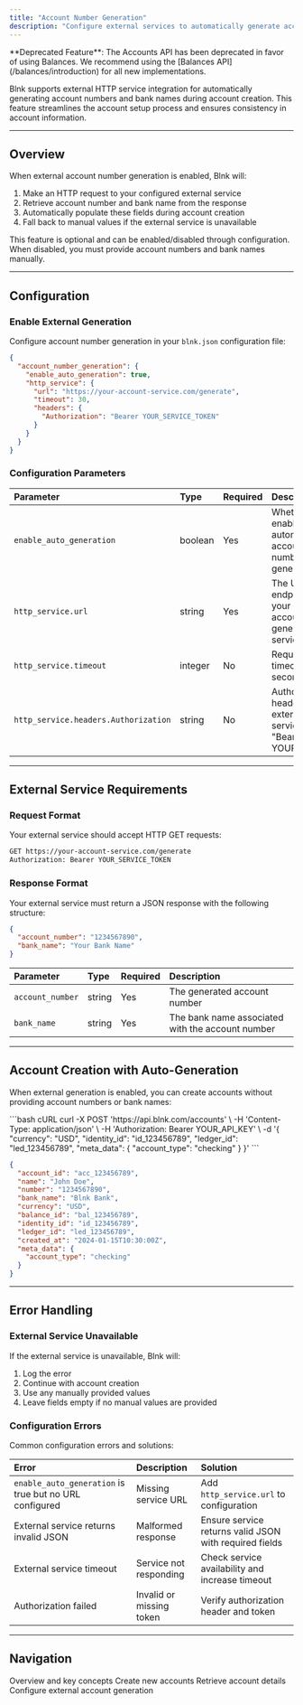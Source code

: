 ```yaml
---
title: "Account Number Generation"
description: "Configure external services to automatically generate account numbers and bank names in Blnk"
---
```



<Warning>
**Deprecated Feature**: The Accounts API has been deprecated in favor of using Balances. We recommend using the [Balances API](/balances/introduction) for all new implementations.
</Warning>

Blnk supports external HTTP service integration for automatically generating account numbers and bank names during account creation. This feature streamlines the account setup process and ensures consistency in account information.

---

## Overview

When external account number generation is enabled, Blnk will:

1. Make an HTTP request to your configured external service
2. Retrieve account number and bank name from the response
3. Automatically populate these fields during account creation
4. Fall back to manual values if the external service is unavailable

<Info>
This feature is optional and can be enabled/disabled through configuration. When disabled, you must provide account numbers and bank names manually.
</Info>

---

## Configuration

### Enable External Generation

Configure account number generation in your `blnk.json` configuration file:

```json
{
  "account_number_generation": {
    "enable_auto_generation": true,
    "http_service": {
      "url": "https://your-account-service.com/generate",
      "timeout": 30,
      "headers": {
        "Authorization": "Bearer YOUR_SERVICE_TOKEN"
      }
    }
  }
}
```

### Configuration Parameters

| Parameter | Type | Required | Description | Environment Variable |
|:----------|:-----|:---------|:------------|:---------------------|
| `enable_auto_generation` | boolean | Yes | Whether to enable automatic account number generation | `BLNK_ACCOUNT_NUMBER_GENERATION_ENABLE_AUTO_GENERATION` |
| `http_service.url` | string | Yes | The URL endpoint of your external account generation service | `BLNK_ACCOUNT_NUMBER_GENERATION_HTTP_SERVICE_URL` |
| `http_service.timeout` | integer | No | Request timeout in seconds | `BLNK_ACCOUNT_NUMBER_GENERATION_HTTP_SERVICE_TIMEOUT` |
| `http_service.headers.Authorization` | string | No | Authorization header for the external service (e.g., "Bearer YOUR_TOKEN") | `BLNK_ACCOUNT_NUMBER_GENERATION_HTTP_SERVICE_HEADERS_AUTHORIZATION` |

---

## External Service Requirements

### Request Format

Your external service should accept HTTP GET requests:

```bash
GET https://your-account-service.com/generate
Authorization: Bearer YOUR_SERVICE_TOKEN
```

### Response Format

Your external service must return a JSON response with the following structure:

```json
{
  "account_number": "1234567890",
  "bank_name": "Your Bank Name"
}
```

| Parameter | Type | Required | Description |
|:----------|:-----|:---------|:------------|
| `account_number` | string | Yes | The generated account number |
| `bank_name` | string | Yes | The bank name associated with the account number |

---

## Account Creation with Auto-Generation

When external generation is enabled, you can create accounts without providing account numbers or bank names:

<CodeGroup>
```bash cURL
curl -X POST 'https://api.blnk.com/accounts' \
  -H 'Content-Type: application/json' \
  -H 'Authorization: Bearer YOUR_API_KEY' \
  -d '{
    "currency": "USD",
    "identity_id": "id_123456789",
    "ledger_id": "led_123456789",
    "meta_data": {
      "account_type": "checking"
    }
  }'
```

```json Success
{
  "account_id": "acc_123456789",
  "name": "John Doe",
  "number": "1234567890",
  "bank_name": "Blnk Bank",
  "currency": "USD",
  "balance_id": "bal_123456789",
  "identity_id": "id_123456789",
  "ledger_id": "led_123456789",
  "created_at": "2024-01-15T10:30:00Z",
  "meta_data": {
    "account_type": "checking"
  }
}
```
</CodeGroup>

---

## Error Handling

### External Service Unavailable

If the external service is unavailable, Blnk will:

1. Log the error
2. Continue with account creation
3. Use any manually provided values
4. Leave fields empty if no manual values are provided

### Configuration Errors

Common configuration errors and solutions:

| Error | Description | Solution |
|:------|:------------|:---------|
| `enable_auto_generation` is true but no URL configured | Missing service URL | Add `http_service.url` to configuration |
| External service returns invalid JSON | Malformed response | Ensure service returns valid JSON with required fields |
| External service timeout | Service not responding | Check service availability and increase timeout |
| Authorization failed | Invalid or missing token | Verify authorization header and token |


---

## Navigation

<CardGroup cols={3}>
<Card title="Introduction" icon="book-user" href="/accounts/introduction">
  Overview and key concepts
</Card>

<Card title="Create Account" icon="code" href="/accounts/create-account">
  Create new accounts
</Card>

<Card title="Get Account" icon="code" href="/accounts/get-account">
  Retrieve account details
</Card>

<Card title="Account Number Generation" icon="gear" href="/accounts/account-number-generation">
  Configure external account generation
</Card>


</CardGroup>

<NeedHelp /> 
